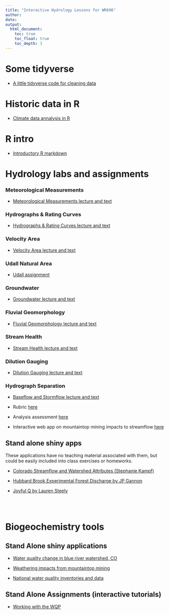 ```yaml
---
title: "Interactive Hydrology Lessons for WR696"
author: 
date: 
output:
  html_document:
    toc: true
    toc_float: true
    toc_depth: 3
---
```

# Some tidyverse
 - [A little tidyverse code for cleaning data](hydrology/7_rating_curve/tidyverse.html)

# Historic data in R

 - [Climate data annalysis in R](hydrology/historic_data/historic_data.html)

# R intro

 - [Introductory R markdown](hydrology/R_intro/R_intro_696.html)

# Hydrology labs and assignments

### Meteorological Measurements 

  - [Meteorological Measurements lecture and text](hydrology/5_met_lab/5_met_lab.html)
  
### Hydrographs & Rating Curves 

  - [Hydrographs & Rating Curves lecture and text](hydrology/7_rating_curve/7_rating_curve.html)


### Velocity Area 
  
  - [Velocity Area lecture and text](hydrology/2_velocity_area_module/2_velocity_area_module.html)

  
### Udall Natural Area
  - [Udall assignment](hydrology/Udall_Natural_Area/Udall.html)
  
### Groundwater
  
  - [Groundwater lecture and text](hydrology/Groundwater/Groundwater.html)
  
### Fluvial Geomorphology 

  - [Fluvial Geomorphology lecture and text](hydrology/6_geomorph/6_geomorph.html)
  

  
###  Stream Health 

  - [Stream Health lecture and text](hydrology/4_stream_health/4_stream_health.html)


### Dilution Gauging 

  - [Dilution Gauging lecture and text](hydrology/3_dilution_gauging/3_dilution_gauging.html)

  

### Hydrograph Separation 

  - [Baseflow and Stormflow lecture and text](hydrology/1_baseflow_stormflow/0_hydrograph_separation_lecture.html)

  - Rubric [here](hydrology/1_baseflow_stormflow/Hydrolearn_OUtline_Baseflow.pdf)
  
  - Analysis assessment [here](https://cuahsi.shinyapps.io/1_baseflow_vs_stormflow/)
  
  - Interactive web app on mountaintop mining impacts to streamflow [here](https://cuahsi.shinyapps.io/mtm_baseflow/)
  


## Stand alone shiny apps

These applications have no teaching material associated with them, but could
be easily included into class exercises or homeworks. 

- [Colorado Streamflow and Watershed Attributes (Stephanie Kampf)](https://cuahsi.shinyapps.io/CO_streamflow/)

- [Hubbard Brook Experimental Forest Discharge by JP Gannon](https://cuahsi.shinyapps.io/HBEF_Discharge/)

- [Joyful Q by Lauren Steely](https://lsteely.shinyapps.io/streamflow_joyplots/)

<br> 
<br> 

# Biogeochemistry tools

## Stand Alone shiny applications

- [Water quality change in blue river watershed, CO](https://cuahsi.shinyapps.io/blue_watershed/)

- [Weathering impacts from mountaintop mining](https://cuahsi.shinyapps.io/mtm_weathering/)

- [National water quality inventories and data](http://waterqualityexplorer.rc.duke.edu:3838/explorer/)

## Stand Alone Assignments (interactive tutorials)

- [Working with the WQP](https://cuahsi.shinyapps.io/Public_WQ_Data/)


